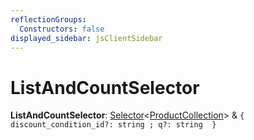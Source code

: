```yaml
---
reflectionGroups:
  Constructors: false
displayed_sidebar: jsClientSidebar
---
```



# ListAndCountSelector

 **ListAndCountSelector**: [Selector](js_client.internal.internal.Selector.mdx)&#60;[ProductCollection](../classes/js_client.internal.ProductCollection.mdx)&#62; & ``{ discount_condition_id?: string ; q?: string  }``
